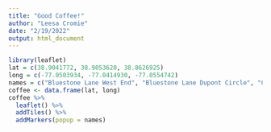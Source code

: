 ```yaml
---
title: "Good Coffee!"
author: "Leesa Cromie"
date: "2/19/2022"
output: html_document
---
```




```r
library(leaflet)
lat = c(38.9041772, 38.9053620, 38.8626925)
long = c(-77.0503934, -77.0414930, -77.0554742)
names = c("Bluestone Lane West End", "Bluestone Lane Dupont Circle", "Commonwealth Joe Coffee Roasters")
coffee <- data.frame(lat, long)
coffee %>%
  leaflet() %>%
  addTiles() %>%
  addMarkers(popup = names)
```
